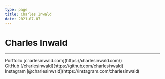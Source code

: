 ```yaml
---
type: page
title: Charles Inwald
date: 2021-07-07
---
```


# Charles Inwald


---

<div>
  Portfolio [charlesinwald.com](https://charlesinwald.com/)
  <br />
  GitHub [/charlesinwald](https://github.com/charlesinwald)
  <br />
  Instagram [@charlesinwald](https://instagram.com/charlesinwald)
  <br />
</div>
